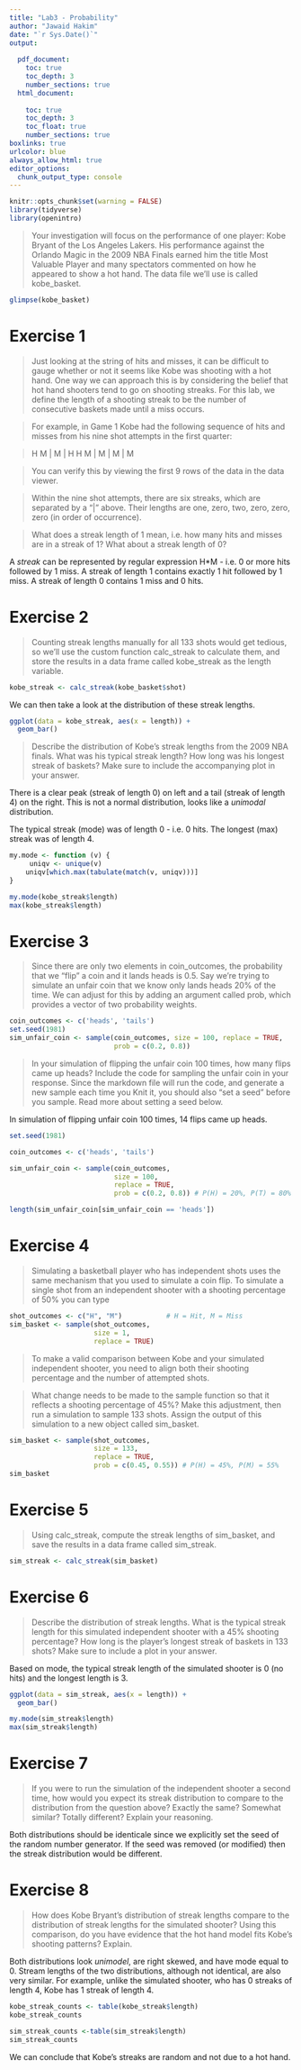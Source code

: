 ```yaml
---
title: "Lab3 - Probability"
author: "Jawaid Hakim"
date: "`r Sys.Date()`"
output: 
  
  pdf_document: 
    toc: true
    toc_depth: 3
    number_sections: true
  html_document:
    
    toc: true
    toc_depth: 3
    toc_float: true
    number_sections: true
boxlinks: true
urlcolor: blue
always_allow_html: true
editor_options: 
  chunk_output_type: console
---
```


```r
knitr::opts_chunk$set(warning = FALSE)
library(tidyverse)
library(openintro)
```

>Your investigation will focus on the performance of one player: Kobe Bryant of the Los Angeles Lakers. His performance against the Orlando Magic in the 2009 NBA Finals earned him the title Most Valuable Player and many spectators commented on how he appeared to show a hot hand. The data file we’ll use is called kobe_basket.

```r
glimpse(kobe_basket)
```

# Exercise 1

> Just looking at the string of hits and misses, it can be difficult to gauge whether or not it seems like Kobe was shooting with a hot hand. One way we can approach this is by considering the belief that hot hand shooters tend to go on shooting streaks. For this lab, we define the length of a shooting streak to be the number of consecutive baskets made until a miss occurs.  

> For example, in Game 1 Kobe had the following sequence of hits and misses from his nine shot attempts in the first quarter:  

> H M | M | H H M | M | M | M  

> You can verify this by viewing the first 9 rows of the data in the data viewer.  

> Within the nine shot attempts, there are six streaks, which are separated by a “|” above. Their lengths are one, zero, two, zero, zero, zero (in order of occurrence).  

> What does a streak length of 1 mean, i.e. how many hits and misses are in a streak of 1? What about a streak length of 0?  

A *streak* can be represented by regular expression H*M - i.e. 0 or more hits followed by 1 miss. A streak of length 1 contains exactly 1 hit followed by 1 miss. A streak of length 0 contains 1 miss and 0 hits.

# Exercise 2

> Counting streak lengths manually for all 133 shots would get tedious, so we’ll use the custom function calc_streak to calculate them, and store the results in a data frame called kobe_streak as the length variable.

```r
kobe_streak <- calc_streak(kobe_basket$shot)
```

We can then take a look at the distribution of these streak lengths.

```r
ggplot(data = kobe_streak, aes(x = length)) +
  geom_bar()
```

> Describe the distribution of Kobe’s streak lengths from the 2009 NBA finals. What was his typical streak length? How long was his longest streak of baskets? Make sure to include the accompanying plot in your answer.

There is a clear peak (streak of length 0) on left and a tail (streak of length 4) on the right. This is not a normal distribution, looks like a *unimodal* distribution.

The typical streak (mode) was of length  0 - i.e. 0 hits. The longest (max) streak was of length 4.

```r
my.mode <- function (v) {
     uniqv <- unique(v)
    uniqv[which.max(tabulate(match(v, uniqv)))]
}

my.mode(kobe_streak$length)
max(kobe_streak$length)
```

# Exercise 3

> Since there are only two elements in coin_outcomes, the probability that we “flip” a coin and it lands heads is 0.5. Say we’re trying to simulate an unfair coin that we know only lands heads 20% of the time. We can adjust for this by adding an argument called prob, which provides a vector of two probability weights.  

```r
coin_outcomes <- c('heads', 'tails')
set.seed(1981)
sim_unfair_coin <- sample(coin_outcomes, size = 100, replace = TRUE, 
                          prob = c(0.2, 0.8))
```

> In your simulation of flipping the unfair coin 100 times, how many flips came up heads? Include the code for sampling the unfair coin in your response. Since the markdown file will run the code, and generate a new sample each time you Knit it, you should also “set a seed” before you sample. Read more about setting a seed below.

In simulation of flipping unfair coin 100 times, 14 flips came up heads.

```r
set.seed(1981)

coin_outcomes <- c('heads', 'tails')

sim_unfair_coin <- sample(coin_outcomes,
                          size = 100, 
                          replace = TRUE, 
                          prob = c(0.2, 0.8)) # P(H) = 20%, P(T) = 80%

length(sim_unfair_coin[sim_unfair_coin == 'heads'])
```

# Exercise 4

> Simulating a basketball player who has independent shots uses the same mechanism that you used to simulate a coin flip. To simulate a single shot from an independent shooter with a shooting percentage of 50% you can type

```r
shot_outcomes <- c("H", "M")           # H = Hit, M = Miss
sim_basket <- sample(shot_outcomes, 
                     size = 1, 
                     replace = TRUE)
```

> To make a valid comparison between Kobe and your simulated independent shooter, you need to align both their shooting percentage and the number of attempted shots.

> What change needs to be made to the sample function so that it reflects a shooting percentage of 45%? Make this adjustment, then run a simulation to sample 133 shots. Assign the output of this simulation to a new object called sim_basket.

```r
sim_basket <- sample(shot_outcomes, 
                     size = 133, 
                     replace = TRUE, 
                     prob = c(0.45, 0.55)) # P(H) = 45%, P(M) = 55%
sim_basket
```

# Exercise 5

> Using calc_streak, compute the streak lengths of sim_basket, and save the results in a data frame called sim_streak.

```r
sim_streak <- calc_streak(sim_basket)
```

# Exercise 6

> Describe the distribution of streak lengths. What is the typical streak length for this simulated independent shooter with a 45% shooting percentage? How long is the player’s longest streak of baskets in 133 shots? Make sure to include a plot in your answer.  

Based on mode, the typical streak length of the simulated shooter is 0 (no hits) and the longest length is 3.

```r
ggplot(data = sim_streak, aes(x = length)) +
  geom_bar()

my.mode(sim_streak$length)
max(sim_streak$length)
```

# Exercise 7

> If you were to run the simulation of the independent shooter a second time, how would you expect its streak distribution to compare to the distribution from the question above? Exactly the same? Somewhat similar? Totally different? Explain your reasoning. 

Both distributions should be identicale since we explicitly set the seed of the random number generator. If the seed was removed (or modified) then the streak distribution would be different.

# Exercise 8

> How does Kobe Bryant’s distribution of streak lengths compare to the distribution of streak lengths for the simulated shooter? Using this comparison, do you have evidence that the hot hand model fits Kobe’s shooting patterns? Explain.  

Both distributions look *unimodel*, are right skewed, and have mode equal to 0. Stream lengths of the two distributions, although not identical, are also very similar. For example, unlike the simulated shooter, who has 0 streaks of length 4, Kobe has 1 streak of length 4.

```r
kobe_streak_counts <- table(kobe_streak$length)
kobe_streak_counts

sim_streak_counts <-table(sim_streak$length)
sim_streak_counts
```


We can conclude that Kobe's streaks are random and not due to a hot hand.


